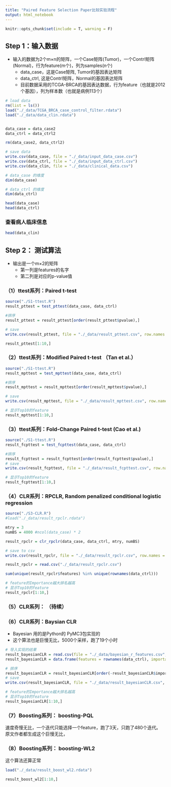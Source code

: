 ```yaml
---
title: "Paired Feature Selection Paper比较实验流程"
output: html_notebook
---
```



```r
knitr::opts_chunk$set(include = T, warning = F)

```


## Step 1：输入数据

- 输入的数据为2个m×n的矩阵，一个Case矩阵(Tumor)，一个Contrl矩阵(Normal)，行为feature(m个)，列为samples(n个)
    - data_case，这是Case矩阵, Tumor的基因表达矩阵
    - data_ctrl, 这是Contrl矩阵，Normal的基因表达矩阵
    - 目前数据采用的TCGA-BRCA的基因表达数据，行为feature（也就是2012个基因），列为样本数（也就是病例113个）
    

```r
# load data 
rm(list = ls())
load("./_data/TCGA_BRCA_case_control_filter.rdata")
load("./_data/data_clin.rdata")


data_case = data_case2
data_ctrl = data_ctrl2

rm(data_case2, data_ctrl2)

# save data
write.csv(data_case, file = "./_data/input_data_case.csv")
write.csv(data_ctrl, file = "./_data/input_data_ctrl.csv")
write.csv(data_clin, file = "./_data/clinical_data.csv")

```

```r
# data_case 的维度
dim(data_case)

# data_ctrl 的维度
dim(data_ctrl)

head(data_case)
head(data_ctrl)
```

### 查看病人临床信息
```r
head(data_clin)

```

## Step 2： 测试算法
- 输出是一个m×2的矩阵
    - 第一列是features的名字
    - 第二列是对应的p-value值
    
### （1）ttest系列：Paired t-test
```r
source("./S1-ttest.R")
result_pttest = test_pttest(data_case, data_ctrl)

#排序
result_pttest = result_pttest[order(result_pttest$pvalue),]

# save
write.csv(result_pttest, file = "./_data/result_pttest.csv", row.names = F)

result_pttest[1:10,]
```

### （2）ttest系列：Modified Paired t-test （Tan et al.）
```r
source("./S1-ttest.R")
result_mpttest = test_mpttest(data_case, data_ctrl)

#排序
result_mpttest = result_mpttest[order(result_mpttest$pvalue),]

# save
write.csv(result_mpttest, file = "./_data/result_mpttest.csv", row.names = F)

# 显示Top10的feature
result_mpttest[1:10,]
```

### （3）ttest系列：Fold-Change Paired t-test (Cao et al.)
```r
source("./S1-ttest.R")
result_fcpttest = test_fcpttest(data_case, data_ctrl)

#排序
result_fcpttest = result_fcpttest[order(result_fcpttest$pvalue),]
# save
write.csv(result_fcpttest, file = "./_data/result_fcpttest.csv", row.names = F)

# 显示Top10的feature
result_fcpttest[1:10,]
```

### （4）CLR系列：RPCLR, Random penalized conditional logistic regression
```r
source("./S3-CLR.R")
#load("./_data/result_rpclr.rdata")

mtry = 3
numBS = 4000 #ncol(data_case) * 2

result_rpclr = clr_rpclr(data_case, data_ctrl, mtry, numBS)

# save to csv
write.csv(result_rpclr, file = "./_data/result_rpclr.csv", row.names = F)

result_rpclr = read.csv("./_data/result_rpclr.csv")

sum(unique(result_rpclr$features) %in% unique(rownames(data_ctrl)))
```

```r
# feature的Importance越大排名越高
# 显示Top10的feature
result_rpclr[1:10,]

```

### （5）CLR系列： （待续）


### （6）CLR系列：Baysian CLR
- Bayesian 用的是Python的 PyMC3包实现的
- 这个算法也是巨慢无比，5000个采样，跑了19个小时

```r
# 导入实现的结果
result_bayesianCLR = read.csv(file = "./_data/bayesian_r_features.csv", header = F)
result_bayesianCLR = data.frame(features = rownames(data_ctrl), importance = result_bayesianCLR$V1)

# 排序
result_bayesianCLR = result_bayesianCLR[order(-result_bayesianCLR$importance),]
# save
write.csv(result_bayesianCLR, file = "./_data/result_bayesianCLR.csv", row.names = F)

# feature的Importance越大排名越高
# 显示Top10的feature
result_bayesianCLR[1:10,]

```

### （7）Boosting系列： boosting-PQL
速度奇慢无比，一个迭代只能选择一个feature，跑了3天，只跑了480个迭代。
原文作者都生成这个巨慢无比，


### （8）Boosting系列： boosting-WL2
这个算法还算正常
```r
load("./_data/result_boost_wl2.rdata")

result_boost_wl2[1:10,]

```




